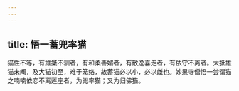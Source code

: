 ```yaml
---
---
---
```

title: 悟一蓄兜率猫
---



猫性不等，有雄桀不驯者，有和柔善媚者，有散逸喜走者，有依守不离者。大抵雄猫未阉，及大猫初至，难于笼络，故蓄猫必以小，必以雌也。妙果寺僧悟一尝谓猫之喃喃依恋不离莲座者，为兜率猫；又为归佛猫。
